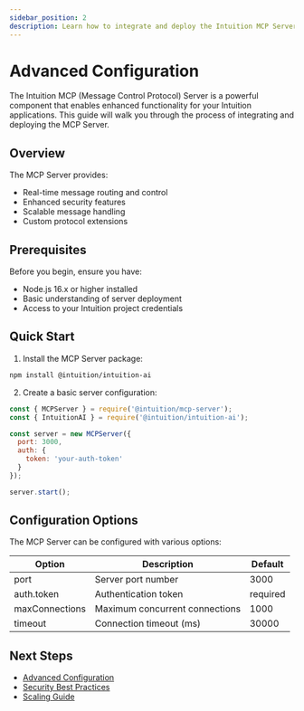 ```yaml
---
sidebar_position: 2
description: Learn how to integrate and deploy the Intuition MCP Server for enhanced functionality
---
```


# Advanced Configuration

The Intuition MCP (Message Control Protocol) Server is a powerful component that enables enhanced functionality for your Intuition applications. This guide will walk you through the process of integrating and deploying the MCP Server.

## Overview

The MCP Server provides:
- Real-time message routing and control
- Enhanced security features
- Scalable message handling
- Custom protocol extensions

## Prerequisites

Before you begin, ensure you have:
- Node.js 16.x or higher installed
- Basic understanding of server deployment
- Access to your Intuition project credentials

## Quick Start

1. Install the MCP Server package:
```bash
npm install @intuition/intuition-ai
```

2. Create a basic server configuration:
```javascript
const { MCPServer } = require('@intuition/mcp-server');
const { IntuitionAI } = require('@intuition/intuition-ai');

const server = new MCPServer({
  port: 3000,
  auth: {
    token: 'your-auth-token'
  }
});

server.start();
```

## Configuration Options

The MCP Server can be configured with various options:

| Option | Description | Default |
|--------|-------------|---------|
| port | Server port number | 3000 |
| auth.token | Authentication token | required |
| maxConnections | Maximum concurrent connections | 1000 |
| timeout | Connection timeout (ms) | 30000 |

## Next Steps

- [Advanced Configuration](/guides/intuition-ai/advanced-config)
- [Security Best Practices](/guides/intuition-ai/security)
- [Scaling Guide](/guides/intuition-ai/scaling) 